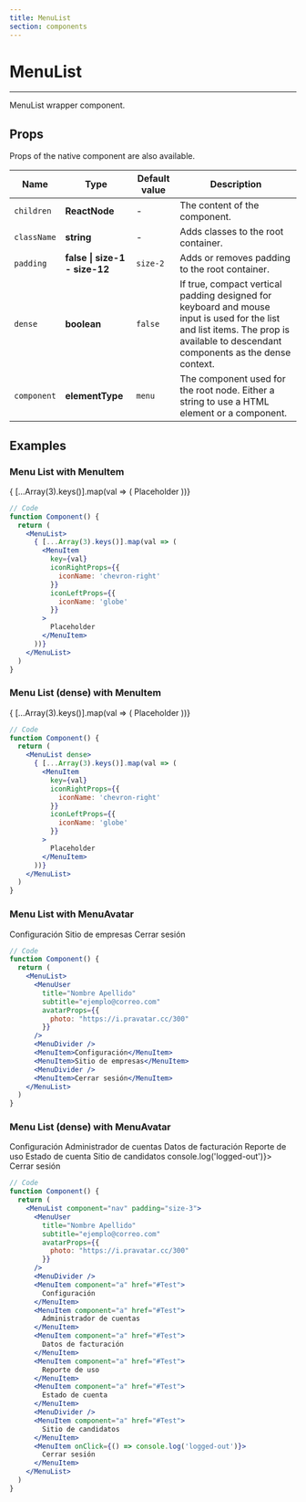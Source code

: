 ```yaml
---
title: MenuList
section: components
---
```


# MenuList

---

MenuList wrapper component.

## Props

Props of the native component are also available.

| Name             | Type                          | Default value  | Description                                                                                                                                                                       |
| ---------------- | ----------------------------- | -------------- | --------------------------------------------------------------------------------------------------------------------------------------------------------------------------------- |
| `children`       | **ReactNode**                 | -              | The content of the component.                                                                                                                                                     |                                                                                                                                      |
| `className`      | **string**                    | -              | Adds classes to the root container.        
| `padding`        | **false \| size-1 - size-12** | `size-2`       | Adds or removes padding to the root container.                                                                                                                                          |
| `dense`          | **boolean**                   | `false`        | If true, compact vertical padding designed for keyboard and mouse input is used for the list and list items. The prop is available to descendant components as the dense context. |
| `component`      | **elementType**               | `menu`         | The component used for the root node. Either a string to use a HTML element or a component.                                                                                       |

## Examples

### Menu List with MenuItem

<Demo title="Menu List with MenuItem" background={colors.white}>
  <MenuList>
    { [...Array(3).keys()].map(val => (
      <MenuItem 
        key={val}
        iconRightProps={{
          iconName: 'chevron-right'
        }}
        iconLeftProps={{
          iconName: 'globe'
        }}
      >
        Placeholder
      </MenuItem>
    ))}
  </MenuList>
</Demo>

```jsx
// Code
function Component() {
  return (
    <MenuList>
      { [...Array(3).keys()].map(val => (
        <MenuItem 
          key={val}
          iconRightProps={{
            iconName: 'chevron-right'
          }}
          iconLeftProps={{
            iconName: 'globe'
          }}
        >
          Placeholder
        </MenuItem>
      ))}
    </MenuList>
  )
}
```

### Menu List (dense) with MenuItem 

<Demo title="Menu List (dense) with MenuItem" background={colors.white}>
  <MenuList dense>
    { [...Array(3).keys()].map(val => (
      <MenuItem 
        key={val}
        iconRightProps={{
          iconName: 'chevron-right'
        }}
        iconLeftProps={{
          iconName: 'globe'
        }}
      >
        Placeholder
      </MenuItem>
    ))}
  </MenuList>
</Demo>

```jsx
// Code
function Component() {
  return (
    <MenuList dense>
      { [...Array(3).keys()].map(val => (
        <MenuItem 
          key={val}
          iconRightProps={{
            iconName: 'chevron-right'
          }}
          iconLeftProps={{
            iconName: 'globe'
          }}
        >
          Placeholder
        </MenuItem>
      ))}
    </MenuList>
  )
}
```

### Menu List with MenuAvatar

<Demo title="Menu List with MenuAvatar" background={colors.white}>
  <MenuList>
    <MenuUser 
      title="Nombre Apellido"
      subtitle="ejemplo@correo.com"
      avatarProps={{
        photo: "https://i.pravatar.cc/300"
      }}
    />
    <MenuDivider />
    <MenuItem>Configuración</MenuItem>
    <MenuItem>Sitio de empresas</MenuItem>
    <MenuDivider />
    <MenuItem>Cerrar sesión</MenuItem>
  </MenuList>
</Demo>

```jsx
// Code
function Component() {
  return (
    <MenuList>
      <MenuUser 
        title="Nombre Apellido"
        subtitle="ejemplo@correo.com"
        avatarProps={{
          photo: "https://i.pravatar.cc/300"
        }}
      />
      <MenuDivider />
      <MenuItem>Configuración</MenuItem>
      <MenuItem>Sitio de empresas</MenuItem>
      <MenuDivider />
      <MenuItem>Cerrar sesión</MenuItem>
    </MenuList>
  )
}
```

### Menu List (dense) with MenuAvatar

<Demo title="Menu List (dense) with MenuAvatar" background={colors.white}>
  <MenuList component="nav" padding="size-3">
    <MenuUser 
      title="Nombre Apellido"
      subtitle="ejemplo@correo.com"
      avatarProps={{
        photo: "https://i.pravatar.cc/300"
      }}
    />
    <MenuDivider />
    <MenuItem component="a" href="#Test">
      Configuración
    </MenuItem>
    <MenuItem component="a" href="#Test">
      Administrador de cuentas
    </MenuItem>
    <MenuItem component="a" href="#Test">
      Datos de facturación
    </MenuItem>
    <MenuItem component="a" href="#Test">
      Reporte de uso
    </MenuItem>
    <MenuItem component="a" href="#Test">
      Estado de cuenta
    </MenuItem>
    <MenuDivider />
    <MenuItem component="a" href="#Test">
      Sitio de candidatos
    </MenuItem>
    <MenuItem onClick={() => console.log('logged-out')}>
      Cerrar sesión
    </MenuItem>
  </MenuList>
</Demo>

```jsx
// Code
function Component() {
  return (
    <MenuList component="nav" padding="size-3">
      <MenuUser 
        title="Nombre Apellido"
        subtitle="ejemplo@correo.com"
        avatarProps={{
          photo: "https://i.pravatar.cc/300"
        }}
      />
      <MenuDivider />
      <MenuItem component="a" href="#Test">
        Configuración
      </MenuItem>
      <MenuItem component="a" href="#Test">
        Administrador de cuentas
      </MenuItem>
      <MenuItem component="a" href="#Test">
        Datos de facturación
      </MenuItem>
      <MenuItem component="a" href="#Test">
        Reporte de uso
      </MenuItem>
      <MenuItem component="a" href="#Test">
        Estado de cuenta
      </MenuItem>
      <MenuDivider />
      <MenuItem component="a" href="#Test">
        Sitio de candidatos
      </MenuItem>
      <MenuItem onClick={() => console.log('logged-out')}>
        Cerrar sesión
      </MenuItem>
    </MenuList>
  )
}
```